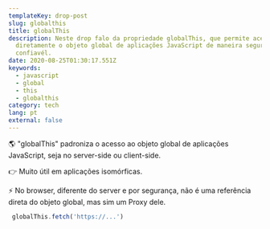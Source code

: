 ```yaml
---
templateKey: drop-post
slug: globalthis
title: globalThis
description: Neste drop falo da propriedade globalThis, que permite acessar
  diretamente o objeto global de aplicações JavaScript de maneira segura e
  confiavél.
date: 2020-08-25T01:30:17.551Z
keywords:
  - javascript
  - global
  - this
  - globalthis
category: tech
lang: pt
external: false
---
```


<Drop>

🌎 "globalThis" padroniza o acesso ao objeto global de aplicações JavaScript, seja no server-side ou client-side.

👉 Muito útil em aplicações isomórficas.

⚡ ️No browser, diferente do server e por segurança, não é uma referência direta do objeto global, mas sim um Proxy dele.

```javascript
 globalThis.fetch('https://...')
```
</Drop>
